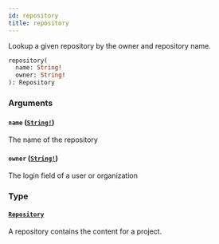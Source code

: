 ```yaml
---
id: repository
title: repository
---
```


Lookup a given repository by the owner and repository name.

```graphql
repository(
  name: String!
  owner: String!
): Repository

```

### Arguments

#### `name` ([`String!`](/docs/api/scalars/string))

The name of the repository

#### `owner` ([`String!`](/docs/api/scalars/string))

The login field of a user or organization

### Type

#### [`Repository`](/docs/api/objects/repository)

A repository contains the content for a project.
